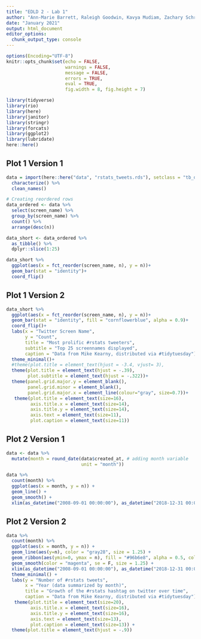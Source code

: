 ```yaml
---
title: "EDLD 2 - Lab 1"
author: "Ann-Marie Barrett, Raleigh Goodwin, Kavya Mudiam, Zachary Schroeder,  Vinita Vader"
date: "January 2021"
output: html_document
editor_options: 
  chunk_output_type: console
---
```

```r
options(Encoding="UTF-8")
knitr::opts_chunk$set(echo = FALSE,
                      warnings = FALSE,
                      message = FALSE,
                      errors = TRUE,
                      eval = TRUE,
                      fig.width = 8, fig.height = 7)

library(tidyverse)
library(rio)
library(here)
library(janitor)
library(stringr)
library(forcats)
library(ggplot2)
library(lubridate)
here::here()
```

## Plot 1 Version 1

```r
data = import(here::here("data", "rstats_tweets.rds"), setclass = "tb_df") %>% 
  characterize() %>% 
  clean_names()
```

```r
# Creating reordered rows
data_ordered <- data %>% 
  select(screen_name) %>%
  group_by(screen_name) %>% 
  count() %>% 
  arrange(desc(n)) 

data_short <- data_ordered %>% 
  as_tibble() %>% 
  dplyr::slice(1:25)

data_short %>% 
  ggplot(aes(x = fct_reorder(screen_name, n), y = n))+
  geom_bar(stat = "identity")+
  coord_flip()

```

## Plot 1 Version 2

```r

data_short %>% 
  ggplot(aes(x = fct_reorder(screen_name, n), y = n))+
  geom_bar(stat = "identity", fill = "cornflowerblue", alpha = 0.9)+
  coord_flip()+
  labs(x = "Twitter Screen Name",
       y = "Count",
       title = "Most prolific #rstats tweeters",
       subtitle = "Top 25 screennames displayed",
       caption = "Data from Mike Kearny, distributed via #tidytuesday") +
  theme_minimal()+
  #theme(plot.title = element_text(hjust = -3.4, vjust= 3),                               plot.subtitle = element_text(hjust = -2.2))+
  theme(plot.title = element_text(hjust = -.39),
        plot.subtitle = element_text(hjust = -.322))+
  theme(panel.grid.major.y = element_blank(),
        panel.grid.minor = element_blank(),
        panel.grid.major.x = element_line(colour="gray", size=0.7))+ 
   theme(plot.title = element_text(size=16),
         axis.title.x = element_text(size=14),
         axis.title.y = element_text(size=14),
         axis.text = element_text(size=11),
         plot.caption = element_text(size=11))

```


## Plot 2 Version 1

```r

data <- data %>%
  mutate(month = round_date(data$created_at, # adding month variable
                            unit = "month"))

data %>% 
  count(month) %>% 
  ggplot(aes(x = month, y = n)) +
  geom_line() +
  geom_smooth() +
  xlim(as_datetime("2008-09-01 00:00:00"), as_datetime("2018-12-31 00:00:00"))

```


## Plot 2 Version 2

```r
 
data %>% 
  count(month) %>% 
  ggplot(aes(x = month, y = n)) +
  geom_line(aes(y=n), color = "gray28", size = 1.25) +
  geom_ribbon(aes(ymin=0, ymax = n), fill = "#96b6e8", alpha = 0.5, color = "gray28") +
  geom_smooth(color = "magenta", se = F, size = 1.25) +
  xlim(as_datetime("2008-09-01 00:00:00"), as_datetime("2018-12-31 00:00:00"))+
  theme_minimal() +
  labs(y = "Number of #rstats tweets",
       x = "Year (data summarized by month)",
       title = "Growth of the #rstats hashtag on twitter over time",
       caption = "Data from Mike Kearny, distributed via #tidytuesday") + 
   theme(plot.title = element_text(size=20),
         axis.title.x = element_text(size=16),
         axis.title.y = element_text(size=16),
         axis.text = element_text(size=13),
         plot.caption = element_text(size=13)) +
  theme(plot.title = element_text(hjust = -.9))

```

